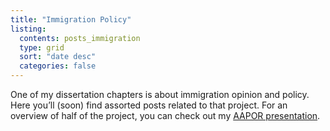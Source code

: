 ```yaml
---
title: "Immigration Policy"
listing: 
  contents: posts_immigration 
  type: grid
  sort: "date desc"
  categories: false
---
```


One of my dissertation chapters is about immigration opinion and policy. Here you'll (soon) find assorted posts related to that project. For an overview of half of the project, you can check out my [AAPOR presentation](aapor_presentation original.html).